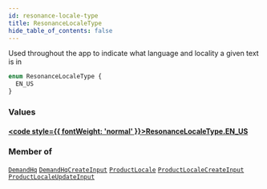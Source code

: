 ```yaml
---
id: resonance-locale-type
title: ResonanceLocaleType
hide_table_of_contents: false
---
```








Used throughout the app to indicate what language and locality a given text is in

```graphql
enum ResonanceLocaleType {
  EN_US
}
```


### Values

#### [<code style={{ fontWeight: 'normal' }}>ResonanceLocaleType.<b>EN_US</b></code>](#) 
> 
> 



### Member of

[`DemandHq`](/demand/api/graphql-admin/reference/objects/demand-hq)  <Badge class="secondary" text="object"/><Bullet />[`DemandHqCreateInput`](/demand/api/graphql-admin/reference/inputs/demand-hq-create-input)  <Badge class="secondary" text="input"/><Bullet />[`ProductLocale`](/demand/api/graphql-admin/reference/objects/product-locale)  <Badge class="secondary" text="object"/><Bullet />[`ProductLocaleCreateInput`](/demand/api/graphql-admin/reference/inputs/product-locale-create-input)  <Badge class="secondary" text="input"/><Bullet />[`ProductLocaleUpdateInput`](/demand/api/graphql-admin/reference/inputs/product-locale-update-input)  <Badge class="secondary" text="input"/>



